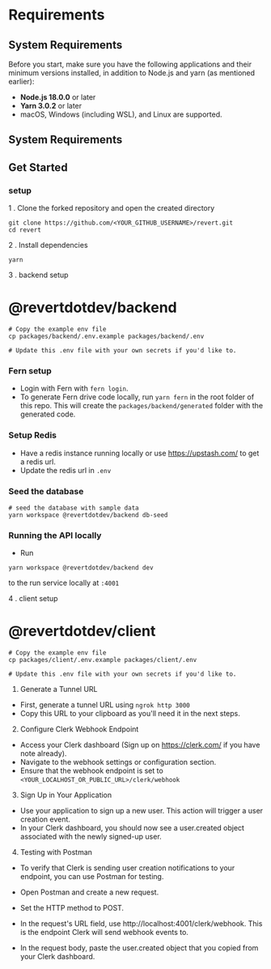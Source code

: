 # Requirements
## System Requirements

Before you start, make sure you have the following applications and their minimum versions installed, in addition to Node.js and yarn (as mentioned earlier):

- **Node.js 18.0.0** or later
- **Yarn 3.0.2** or later
- macOS, Windows (including WSL), and Linux are supported.

## System Requirements

## Get Started

### setup


1 . Clone the forked repository and open the created directory

```shell
git clone https://github.com/<YOUR_GITHUB_USERNAME>/revert.git
cd revert

```

2 . Install dependencies

```shell 
yarn
```

3 . backend setup

# @revertdotdev/backend

```shell
# Copy the example env file
cp packages/backend/.env.example packages/backend/.env

# Update this .env file with your own secrets if you'd like to.
```

### Fern setup

-   Login with Fern with `fern login`.
-   To generate Fern drive code locally, run `yarn fern` in the root folder of this repo. This will create the `packages/backend/generated` folder with the generated code.

### Setup Redis

-   Have a redis instance running locally or use https://upstash.com/ to get a redis url.
-   Update the redis url in `.env`

### Seed the database

```shell
# seed the database with sample data
yarn workspace @revertdotdev/backend db-seed
```

### Running the API locally

-   Run 
```shell 
yarn workspace @revertdotdev/backend dev 
``` 
to the run service locally at `:4001`

4 . client setup

# @revertdotdev/client

```shell
# Copy the example env file
cp packages/client/.env.example packages/client/.env

# Update this .env file with your own secrets if you'd like to.
```

1. Generate a Tunnel URL

- First, generate a tunnel URL using `ngrok http 3000`
- Copy this URL to your clipboard as you'll need it in the next steps.

2. Configure Clerk Webhook Endpoint

- Access your Clerk dashboard (Sign up on https://clerk.com/ if you have note already).
- Navigate to the webhook settings or configuration section.
- Ensure that the webhook endpoint is set to `<YOUR_LOCALHOST_OR_PUBLIC_URL>/clerk/webhook`

3. Sign Up in Your Application

 - Use your application to sign up a new user. This action will trigger a user creation event.
 - In your Clerk dashboard, you should now see a user.created object associated with the newly signed-up user.

4. Testing with Postman

 - To verify that Clerk is sending user creation notifications to your endpoint, you can use Postman for testing.

 - Open Postman and create a new request.

 - Set the HTTP method to POST.

 - In the request's URL field, use http://localhost:4001/clerk/webhook. This is the endpoint Clerk will send webhook events to.

 - In the request body, paste the user.created object that you copied from your Clerk dashboard.

